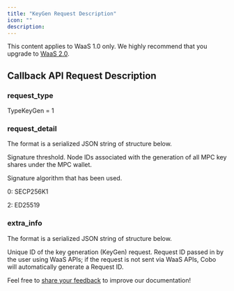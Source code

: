 ```yaml
---
title: "KeyGen Request Description"
icon: ""
description:
---
```

<Note>This content applies to WaaS 1.0 only. We highly recommend that you upgrade to [WaaS 2.0](https://www.cobo.com/developers/v2/guides/overview/introduction).</Note>


## Callback API Request Description

### request_type

TypeKeyGen = 1

### request_detail

The format is a serialized JSON string of structure below.


<ParamField body="threshold" type="Int" required>Signature threshold.</ParamField>
<ParamField body="node_ids" type="[]String" required>Node IDs associated with the generation of all MPC key shares under the MPC wallet.</ParamField>
<ParamField body="curve" type="Int" required><p>Signature algorithm that has been used.</p><p>  0: SECP256K1 </p><p>  2: ED25519 </p></ParamField>

### extra_info

The format is a serialized JSON string of structure below.


<ParamField body="cobo_id" type="String" required>Unique ID of the key generation (KeyGen) request.</ParamField>
<ParamField body="api_request_id" type="String" required>Request ID passed in by the user using WaaS APIs; if the request is not sent via WaaS APIs, Cobo will automatically generate a Request ID.</ParamField>

<Tip>Feel free to [share your feedback](https://forms.zohopublic.com/cobo/form/DocumentFeedbackForm/formperma/QvLOhxJv1_JMsJ-1dleZ8Itb_7rzN-LtgvsDdxosoVI) to improve our documentation!</Tip>